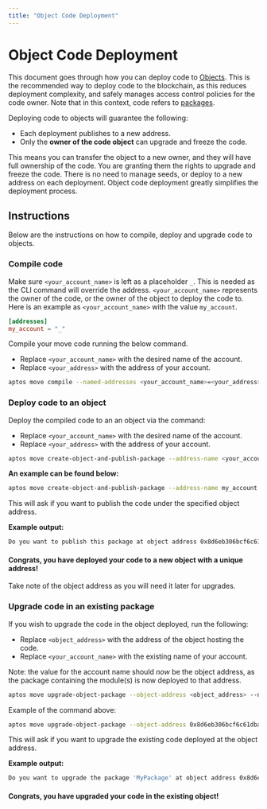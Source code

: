 ```yaml
---
title: "Object Code Deployment"
---
```


# Object Code Deployment

This document goes through how you can deploy code to [Objects](objects.mdx). This is the recommended way to deploy code to the blockchain, as this reduces deployment complexity,
and safely manages access control policies for the code owner. Note that in this context, code refers to [packages](../book/packages.mdx). 

Deploying code to objects will guarantee the following:
- Each deployment publishes to a new address.
- Only the **owner of the code object** can upgrade and freeze the code.

This means you can transfer the object to a new owner, and they will have full ownership of the code. You are granting them the rights to upgrade and freeze the code.
There is no need to manage seeds, or deploy to a new address on each deployment. Object code deployment greatly simplifies the deployment process.

## Instructions

Below are the instructions on how to compile, deploy and upgrade code to objects.


<Steps>

### Compile code

Make sure `<your_account_name>` is left as a placeholder `_`. This is needed as the CLI command will override the address. `<your_account_name>` represents the owner of the code, or the owner of the object to deploy the code to. 
Here is an example as `<your_account_name>` with the value `my_account`.

```toml filename="Move.toml"
[addresses]
my_account = "_"
```

Compile your move code running the below command.
- Replace `<your_account_name>` with the desired name of the account.
- Replace `<your_address>` with the address of your account.

```bash filename="Terminal"
aptos move compile --named-addresses <your_account_name>=<your_address>
```

### Deploy code to an object

Deploy the compiled code to an an object via the command:
- Replace `<your_account_name>` with the desired name of the account.
- Replace `<your_address>` with the address of your account.

```bash filename="Terminal"
aptos move create-object-and-publish-package --address-name <your_account_name> --named-addresses <your_account_name>=<your_address>
```

**An example can be found below:**

```bash filename="Terminal"
aptos move create-object-and-publish-package --address-name my_account --named-addresses my_account=0xa0f0b100f243cbda3df93ceb42c0b9464c359a0853ed98f2bce558be9605e88b
```

This will ask if you want to publish the code under the specified object address.

**Example output:**

```bash filename="Terminal"
Do you want to publish this package at object address 0x8d6eb306bcf6c61dbaa0dbf8daa8252e121b63e95991afcab3b12d3be7f001ab [yes/no] >
```

#### Congrats, you have deployed your code to a new object with a unique address! 
Take note of the object address as you will need it later for upgrades. 

### Upgrade code in an existing package

If you wish to upgrade the code in the object deployed, run the following:
- Replace `<object_address>` with the address of the object hosting the code.
- Replace `<your_account_name>` with the existing name of your account.

Note: the value for the account name should _now_ be the object address, as the package containing the module(s) is now deployed to that address. 

```bash filename="Terminal"
aptos move upgrade-object-package --object-address <object_address> --named-addresses <your_account_name>=<object_address>
```

Example of the command above:

```bash filename="Terminal"
aptos move upgrade-object-package --object-address 0x8d6eb306bcf6c61dbaa0dbf8daa8252e121b63e95991afcab3b12d3be7f001ab --named-addresses my_account=0x8d6eb306bcf6c61dbaa0dbf8daa8252e121b63e95991afcab3b12d3be7f001ab
```

This will ask if you want to upgrade the existing code deployed at the object address.

**Example output:**

```bash filename="Terminal"
Do you want to upgrade the package 'MyPackage' at object address 0x8d6eb306bcf6c61dbaa0dbf8daa8252e121b63e95991afcab3b12d3be7f001ab [yes/no]
```

#### Congrats, you have upgraded your code in the existing object!

</Steps>
